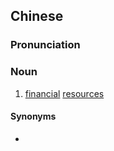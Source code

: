 {{also|金赀}}
==Chinese==
{{zh-forms|s=金赀}}

===Pronunciation===
{{zh-pron
|m=jīnzī
|cat=n
}}

===Noun===
{{zh-noun}}

# {{lb|zh|archaic}} [[financial]] [[resource]]s

====Synonyms====
* {{qualifier|modern}} {{zh-l|金資}}